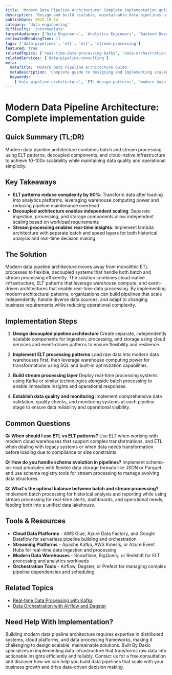 ```yaml
---
title: 'Modern Data Pipeline Architecture: Complete implementation guide'
description: 'Design and build scalable, maintainable data pipelines using modern ETL/ELT patterns that handle batch and stream processing while ensuring data quality.'
publishDate: 2025-10-14
category: 'data-engineering'
difficulty: 'intermediate'
targetAudience: ['Data Engineers', 'Analytics Engineers', 'Backend Developers']
estimatedReadingTime: 11
tags: ['data-pipelines', 'etl', 'elt', 'stream-processing']
featured: true
relatedTopics: ['real-time-data-processing-kafka', 'data-orchestration-airflow-dagster']
relatedServices: ['data-pipeline-consulting']
meta:
  metaTitle: 'Modern Data Pipeline Architecture Guide'
  metaDescription: 'Complete guide to designing and implementing scalable data pipelines with ETL/ELT patterns and modern architecture.'
  keywords:
    ['data pipeline architecture', 'ETL design patterns', 'modern data pipelines', 'scalable data infrastructure']
---
```


# Modern Data Pipeline Architecture: Complete implementation guide

## Quick Summary (TL;DR)

Modern data pipeline architecture combines batch and stream processing using ELT patterns, decoupled components, and cloud-native infrastructure to achieve 10-100x scalability while maintaining data quality and operational simplicity.

## Key Takeaways

- **ELT patterns reduce complexity by 60%**: Transform data after loading into analytics platforms, leveraging warehouse computing power and reducing pipeline maintenance overhead
- **Decoupled architecture enables independent scaling**: Separate ingestion, processing, and storage components allow independent scaling based on workload requirements
- **Stream processing enables real-time insights**: Implement lambda architecture with separate batch and speed layers for both historical analysis and real-time decision making

## The Solution

Modern data pipeline architecture moves away from monolithic ETL processes to flexible, decoupled systems that handle both batch and stream processing efficiently. The solution combines cloud-native infrastructure, ELT patterns that leverage warehouse compute, and event-driven architectures that enable real-time data processing. By implementing modern architectural patterns, organizations can build pipelines that scale independently, handle diverse data sources, and adapt to changing business requirements while reducing operational complexity.

## Implementation Steps

1. **Design decoupled pipeline architecture**
   Create separate, independently scalable components for ingestion, processing, and storage using cloud services and event-driven patterns to ensure flexibility and resilience.

2. **Implement ELT processing patterns**
   Load raw data into modern data warehouses first, then leverage warehouse computing power for transformations using SQL and built-in optimization capabilities.

3. **Build stream processing layer**
   Deploy real-time processing systems using Kafka or similar technologies alongside batch processing to enable immediate insights and operational responses.

4. **Establish data quality and monitoring**
   Implement comprehensive data validation, quality checks, and monitoring systems at each pipeline stage to ensure data reliability and operational visibility.

## Common Questions

**Q: When should I use ETL vs ELT patterns?**
Use ELT when working with modern cloud warehouses that support complex transformations, and ETL when dealing with legacy systems or when data needs transformation before loading due to compliance or size constraints.

**Q: How do you handle schema evolution in pipelines?**
Implement schema-on-read principles with flexible data storage formats like JSON or Parquet, and use schema registry tools for stream processing to manage evolving data structures.

**Q: What's the optimal balance between batch and stream processing?**
Implement batch processing for historical analysis and reporting while using stream processing for real-time alerts, dashboards, and operational needs, feeding both into a unified data lakehouse.

## Tools & Resources

- **Cloud Data Platforms** - AWS Glue, Azure Data Factory, and Google Dataflow for serverless pipeline building and orchestration
- **Streaming Platforms** - Apache Kafka, AWS Kinesis, or Azure Event Hubs for real-time data ingestion and processing
- **Modern Data Warehouses** - Snowflake, BigQuery, or Redshift for ELT processing and analytics workloads
- **Orchestration Tools** - Airflow, Dagster, or Prefect for managing complex pipeline dependencies and scheduling

## Related Topics

- [Real-time Data Processing with Kafka]({{/topics/real-time-data-processing-kafka}})
- [Data Orchestration with Airflow and Dagster]({{/topics/data-orchestration-airflow-dagster}})

## Need Help With Implementation?

Building modern data pipeline architecture requires expertise in distributed systems, cloud platforms, and data processing frameworks, making it challenging to design scalable, maintainable solutions. Built By Dakic specializes in implementing data infrastructure that transforms raw data into actionable insights efficiently and reliably. Contact us for a free consultation and discover how we can help you build data pipelines that scale with your business growth and drive data-driven decision making.
